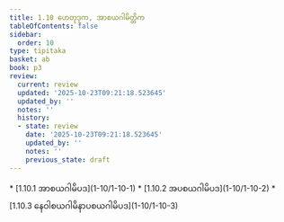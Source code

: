 ```yaml
---
title: 1.10 ဟေတုဒုက, အာစယဂါမိတ္တိက
tableOfContents: false
sidebar:
  order: 10
type: tipitaka
basket: ab
book: p3
review:
  current: review
  updated: '2025-10-23T09:21:18.523645'
  updated_by: ''
  notes: ''
  history:
  - state: review
    date: '2025-10-23T09:21:18.523645'
    updated_by: ''
    notes: ''
    previous_state: draft
---
```



<ReviewStatus review={frontmatter.review} showDetails={true} />

<HypothesisAnnotation frontmatter={frontmatter} />

<DynamicBreadcrumb />



<TableOfContents book="p3" section="1.10">
* [1.10.1 အာစယဂါမိပဒ](1-10/1-10-1)
* [1.10.2 အပစယဂါမိပဒ](1-10/1-10-2)
* [1.10.3 နေဝါစယဂါမိနာပစယဂါမိပဒ](1-10/1-10-3)
</TableOfContents>